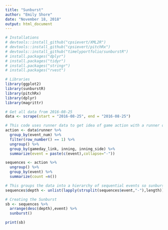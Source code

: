 ```yaml
---
title: "Sunburst"
author: "Emily Shore"
date: "November 18, 2018"
output: html_document
---
```


```r

# Installations
# devtools::install_github("cpsievert/XML2R")
# devtools::install_github("cpsievert/pitchRx")
# devtools::install_github("timelyportfolio/sunburstR")
# install.packages("dplyr")
# install.packages("tidyr")
# install.packages("stringr")
# install.packages("rvest")

# Libraries
library(ggplot2)
library(sunburstR)
library(pitchRx)
library(dplyr)
library(magrittr)

# Get all data from 2016-08-25
data <- scrape(start = "2016-08-25", end = "2016-08-25")

# This code uses runner data to get idea of game action with a runner on base
action <- data$runner %>%
  group_by(event_num) %>%
  filter(row_number() == 1) %>%
  ungroup() %>%
  group_by(gameday_link, inning, inning_side) %>%
  summarize(event = paste(c(event),collapse="-"))

sequences <- action %>%
  ungroup() %>%
  group_by(event) %>%
  summarize(count =n())

# This groups the data into a hierarchy of sequential events so sunburst can sort the actions into descending order of depth
sequences$depth <- unlist(lapply(strsplit(sequences$event,"-"),length))

# Creating the Sunburst
sb <- sequences %>%
  arrange(desc(depth),event) %>%
  sunburst()

print(sb)

































```